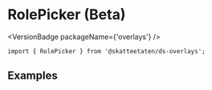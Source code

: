 
<Meta of={RolePickerStories} />

# RolePicker (Beta)

<VersionBadge packageName={'overlays'} />

<DocIntro
  name="RolePicker"
  url="https://www.skatteetaten.no/stilogtone/designsystemet/komponenter/rolepicker/"
/>

<Primary />

```tsx
import { RolePicker } from '@skatteetaten/ds-overlays';
```

<Controls />

## Examples

<Canvas of={RolePickerStories.WithExternalTopBanner} />
